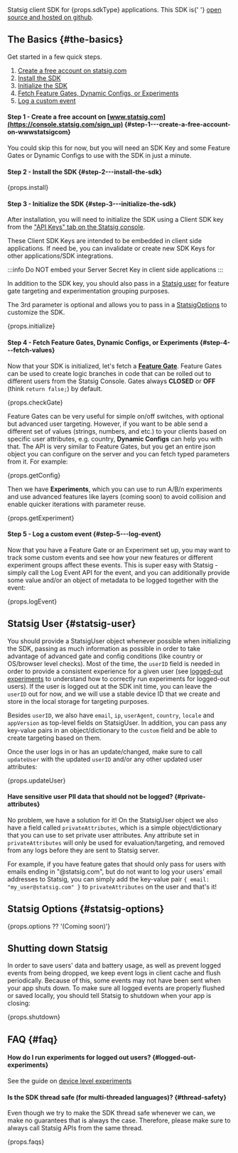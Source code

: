 
<div>
  Statsig client SDK for {props.sdkType} applications. This SDK is{' '}
  <a href={props.github}>open source and hosted on github</a>.
</div>

## The Basics {#the-basics}

Get started in a few quick steps.

1. [Create a free account on statsig.com](#step1)
2. [Install the SDK](#step2)
3. [Initialize the SDK](#step3)
4. [Fetch Feature Gates, Dynamic Configs, or Experiments](#step4)
5. [Log a custom event](#step5)

<a name="step1"></a>

#### Step 1 - Create a free account on [www.statsig.com](https://console.statsig.com/sign_up) {#step-1---create-a-free-account-on-wwwstatsigcom}

You could skip this for now, but you will need an SDK Key and some Feature Gates or Dynamic Configs to use with the SDK in just a minute.

<a name="step2"></a>

#### Step 2 - Install the SDK {#step-2---install-the-sdk}

<div>{props.install}</div>

<a name="step3"></a>

#### Step 3 - Initialize the SDK {#step-3---initialize-the-sdk}

After installation, you will need to initialize the SDK using a Client SDK key from the ["API Keys" tab on the Statsig console](https://console.statsig.com/api_keys).

These Client SDK Keys are intended to be embedded in client side applications. If need be, you can invalidate or create new SDK Keys for other applications/SDK integrations.

:::info
Do NOT embed your Server Secret Key in client side applications
:::

In addition to the SDK key, you should also pass in a [Statsig user](#statsig-user) for feature gate targeting and experimentation grouping purposes.

The 3rd parameter is optional and allows you to pass in a [StatsigOptions](#statsig-options) to customize the SDK.

<div>{props.initialize}</div>

<a name="step4"></a>

#### Step 4 - Fetch Feature Gates, Dynamic Configs, or Experiments {#step-4---fetch-values}

Now that your SDK is initialized, let's fetch a [**Feature Gate**](/feature-gates). Feature Gates can be used to create logic branches in code that can be rolled out to different users from the Statsig Console. Gates always **CLOSED** or **OFF** (think `return false;`) by default.

<div>{props.checkGate}</div>

Feature Gates can be very useful for simple on/off switches, with optional but advanced user targeting. However, if you want to be able send a different set of values (strings, numbers, and etc.) to your clients based on specific user attributes, e.g. country, **Dynamic Configs** can help you with that. The API is very similar to Feature Gates, but you get an entire json object you can configure on the server and you can fetch typed parameters from it. For example:

<div>{props.getConfig}</div>

Then we have **Experiments**, which you can use to run A/B/n experiments and use advanced features like layers (coming soon) to avoid collision and enable quicker iterations with parameter reuse.

<div>{props.getExperiment}</div>

<a name="step5"></a>

#### Step 5 - Log a custom event {#step-5---log-event}

Now that you have a Feature Gate or an Experiment set up, you may want to track some custom events and see how your new features or different experiment groups affect these events. This is super easy with Statsig - simply call the Log Event API for the event, and you can additionally provide some value and/or an object of metadata to be logged together with the event:

<div>{props.logEvent}</div>

## Statsig User {#statsig-user}

You should provide a StatsigUser object whenever possible when initializing the SDK, passing as much information as possible in order to take advantage of advanced gate and config conditions (like country or OS/browser level checks). Most of the time, the `userID` field is needed in order to provide a consistent experience for a given user (see [logged-out experiments](#logged-out-experiments) to understand how to correctly run experiments for logged-out users). If the user is logged out at the SDK init time, you can leave the `userID` out for now, and we will use a stable device ID that we create and store in the local storage for targeting purposes.

Besides `userID`, we also have `email`, `ip`, `userAgent`, `country`, `locale` and `appVersion` as top-level fields on StatsigUser. In addition, you can pass any key-value pairs in an object/dictionary to the `custom` field and be able to create targeting based on them.

Once the user logs in or has an update/changed, make sure to call `updateUser` with the updated `userID` and/or any other updated user attributes:

<div>{props.updateUser}</div>

#### Have sensitive user PII data that should not be logged? {#private-attributes}

No problem, we have a solution for it! On the StatsigUser object we also have a field called `privateAttributes`, which is a simple object/dictionary that you can use to set private user attributes. Any attribute set in `privateAttributes` will only be used for evaluation/targeting, and removed from any logs before they are sent to Statsig server.

For example, if you have feature gates that should only pass for users with emails ending in "@statsig.com", but do not want to log your users' email addresses to Statsig, you can simply add the key-value pair `{ email: "my_user@statsig.com" }` to `privateAttributes` on the user and that's it!

## Statsig Options {#statsig-options}

<div>{props.options ?? '(Coming soon)'}</div>

## Shutting down Statsig

In order to save users' data and battery usage, as well as prevent logged events from being dropped, we keep event logs in client cache and flush periodically. Because of this, some events may not have been sent when your app shuts down. To make sure all logged events are properly flushed or saved locally, you should tell Statsig to shutdown when your app is closing:

<div>{props.shutdown}</div>

## FAQ {#faq}

#### How do I run experiments for logged out users? {#logged-out-experiments}

See the guide on [device level experiments](/guides/first-device-level-experiment)

#### Is the SDK thread safe (for multi-threaded languages)? {#thread-safety}

Even though we try to make the SDK thread safe whenever we can, we make no guarantees that is always the case.
Therefore, please make sure to always call Statsig APIs from the same thread.

<div>{props.faqs}</div>
